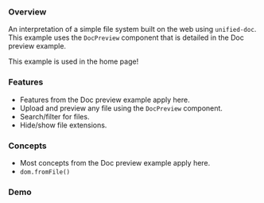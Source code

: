 

### Overview

An interpretation of a simple file system built on the web using `unified-doc`.  This example uses the `DocPreview` component that is detailed in the <Link to="/examples/doc-preview">Doc preview example</Link>.

This example is used in the home page!

<SourceCode source="examples/file-system" />

### Features
- Features from the <Link to="/examples/doc-preview">Doc preview</Link> example apply here.
- Upload and preview any file using the `DocPreview` component.
- Search/filter for files.
- Hide/show file extensions.

### Concepts
- Most concepts from the <Link to="/examples/doc-preview">Doc preview</Link> example apply here.
- `dom.fromFile()`

### Demo

<FileSystemExample />
